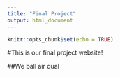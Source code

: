 ```yaml
---
title: "Final Project"
output: html_document
---
```



```r
knitr::opts_chunk$set(echo = TRUE)
```

#This is our final project website!

##We ball air qual
